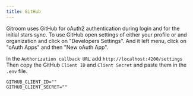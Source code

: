 ```yaml
---
title: GitHub
---
```


Gitroom uses GitHub for oAuth2 authentication during login and for the initial stars sync.
To use GitHub open settings of either your profile or and organization and click on "Developers Settings".
And it left menu, click on "oAuth Apps" and then "New oAuth App".

In the `Authorization callback URL` add `http://localhost:4200/settings`<br />
Then copy the GitHub `Client ID` and `Client Secret` and paste them in the `.env` file.

```env
GITHUB_CLIENT_ID=""
GITHUB_CLIENT_SECRET=""
```